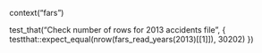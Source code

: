 context("fars")

test_that("Check number of rows for 2013 accidents file", {
  testthat::expect_equal(nrow(fars_read_years(2013)[[1]]), 30202)
})
